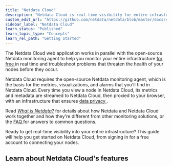 ```yaml
---
title: "Netdata Cloud"
description: "Netdata Cloud is real-time visibility for entire infrastructures. View key metrics, insightful charts, and active alarms from all your nodes."
custom_edit_url: "https://github.com/netdata/netdata/blob/master/docs/cloud/cloud.mdx"
sidebar_label: "Netdata Cloud"
learn_status: "Published"
learn_topic_type: "Concepts"
learn_rel_path: "Getting Started"
---
```



The Netdata Cloud web application works in parallel with the open-source Netdata monitoring agent to help you monitor your entire infrastructure [for free <RiExternalLinkLine className="inline-block"
/>](https://netdata.cloud/pricing/) in real time and troubleshoot problems that threaten the health of your
nodes before they occur.

Netdata Cloud requires the open-source Netdata monitoring agent, which is the basis for the metrics,
visualizations, and alarms that you'll find in Netdata Cloud. Every time you view a node in Netdata Cloud, its metrics
and metadata are streamed to Netdata Cloud, then proxied to your browser, with an infrastructure that ensures [data
privacy <RiExternalLinkLine className="inline-block" />](https://netdata.cloud/privacy/).


Read [_What is Netdata?_](https://github.com/netdata/netdata/blob/master/docs/overview/what-is-netdata.md) for details about how Netdata and Netdata Cloud work together
and how they're different from other monitoring solutions, or the
[FAQ <RiExternalLinkLine className="inline-block" />](https://community.netdata.cloud/tags/c/general/29/faq) for answers to common questions.

<Grid columns="1" className="mb-16">
  <Box 
    to="https://github.com/netdata/netdata/blob/master/docs/cloud/get-started" 
    title="Get started with Netdata Cloud"
    cta="Go"
    image={true}>
    Ready to get real-time visibility into your entire infrastructure? This guide will help you get started on Netdata Cloud, from signing in for a free account to connecting your nodes.
  </Box>
</Grid>

## Learn about Netdata Cloud's features

<Grid columns="2">
  <Box
    title="Spaces and War Rooms">
    <BoxList>
      <BoxListItem to="https://github.com/netdata/netdata/blob/master/docs/cloud/spaces.md" title="Spaces" />
      <BoxListItem to="https://github.com/netdata/netdata/blob/master/docs/cloud/war-rooms.md" title="War Rooms" />
    </BoxList>
  </Box>
  <Box
    title="Dashboards">
    <BoxList>
      <BoxListItem to="https://github.com/netdata/netdata/blob/master/docs/cloud/visualize/overview.md" title="Overview" />
      <BoxListItem to="https://github.com/netdata/netdata/blob/master/docs/cloud/visualize/nodes.md" title="Nodes view" />
      <BoxListItem to="https://github.com/netdata/netdata/blob/master/docs/cloud/visualize/kubernetes.md" title="Kubernetes" />
      <BoxListItem to="https://github.com/netdata/netdata/blob/master/docs/cloud/visualize/dashboards.md" title="Create new dashboards" />
    </BoxList>
  </Box>
  <Box
    title="Alerts and notifications">
    <BoxList>
      <BoxListItem to="https://github.com/netdata/netdata/blob/master/docs/cloud/alerts-notifications/view-active-alerts.mdx" title="View active alerts" />
      <BoxListItem to="https://github.com/netdata/netdata/blob/master/docs/cloud/alerts-notifications/smartboard.mdx" title="Alerts Smartboard" />
      <BoxListItem to="https://github.com/netdata/netdata/blob/master/docs/cloud/alerts-notifications/notifications.mdx" title="Alert notifications" />
    </BoxList>
  </Box>
  <Box
    title="Troubleshooting with Netdata Cloud">
    <BoxListItem to="https://github.com/netdata/netdata/blob/master/docs/cloud/insights/metric-correlations.md" title="Metric Correlations" />
    <BoxListItem to="https://github.com/netdata/netdata/blob/master/docs/cloud/insights/anomaly-advisor.mdx" title="Anomaly Advisor" />
  </Box>
  <Box
    title="Management and settings">
    <BoxList>
      <BoxListItem to="https://github.com/netdata/netdata/blob/master/docs/cloud/manage/sign-in.mdx" title="Sign in with email, Google, or GitHub" />
      <BoxListItem to="https://github.com/netdata/netdata/blob/master/docs/cloud/manage/invite-your-team.md" title="Invite your team" />
      <BoxListItem to="https://github.com/netdata/netdata/blob/master/docs/cloud/manage/themes.md" title="Choose your Netdata Cloud theme" />
      <BoxListItem to="https://github.com/netdata/netdata/blob/master/docs/cloud/manage/role-based-access.md" title="Role-Based Access" />
    </BoxList>
  </Box>
</Grid>
